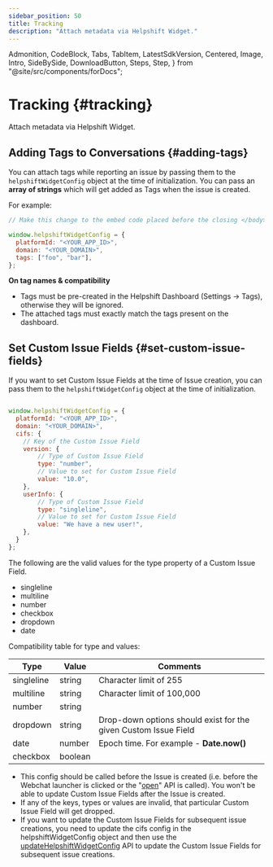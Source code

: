 ```yaml
---
sidebar_position: 50
title: Tracking
description: "Attach metadata via Helpshift Widget."
---
```


  Admonition,
  CodeBlock,
  Tabs,
  TabItem,
  LatestSdkVersion,
  Centered,
  Image,
  Intro,
  SideBySide,
  DownloadButton,
  Steps,
  Step,
} from "@site/src/components/forDocs";

# Tracking {#tracking}

<Intro>

Attach metadata via Helpshift Widget.

</Intro>

## Adding Tags to Conversations {#adding-tags}

You can attach tags while reporting an issue by passing them to the `helpshiftWidgetConfig` object at the time of initialization. You can pass an **array of strings** which will get added as Tags when the issue is created.

For example:

```javascript
// Make this change to the embed code placed before the closing </body> tag.

window.helpshiftWidgetConfig = {
  platformId: "<YOUR_APP_ID>",
  domain: "<YOUR_DOMAIN>",
  tags: ["foo", "bar"],
};
```

<Admonition type="info" title="Note">

**On tag names & compatibility**

- Tags must be pre-created in the Helpshift Dashboard (Settings → Tags), otherwise they will be ignored.
- The attached tags must exactly match the tags present on the dashboard.

</Admonition>

## Set Custom Issue Fields {#set-custom-issue-fields}

If you want to set Custom Issue Fields at the time of Issue creation, you can pass them to the `helpshiftWidgetConfig` object at the time of initialization.

```javascript

window.helpshiftWidgetConfig = {
  platformId: "<YOUR_APP_ID>",
  domain: "<YOUR_DOMAIN>",
  cifs: {
    // Key of the Custom Issue Field
    version: {
        // Type of Custom Issue Field
        type: "number",
        // Value to set for Custom Issue Field
        value: "10.0",
    },
    userInfo: {
        // Type of Custom Issue Field
        type: "singleline",
        // Value to set for Custom Issue Field
        value: "We have a new user!",
    },
  }
};
```

The following are the valid values for the type property of a Custom Issue Field.

- singleline
- multiline
- number
- checkbox
- dropdown
- date

Compatibility table for type and values:

| Type       | Value   | Comments                                                        |
| ---------- | ------- | --------------------------------------------------------------- |
| singleline | string  | Character limit of 255                                          |
| multiline  | string  | Character limit of 100,000                                      |
| number     | string  |                                                                 |
| dropdown   | string  | Drop-down options should exist for the given Custom Issue Field |
| date       | number  | Epoch time. For example - **Date.now()**                        |
| checkbox   | boolean |                                                                 |

<Admonition type="info" title="Note">

- This config should be called before the Issue is created (i.e. before the Webchat launcher is clicked or the "[open](/web-chat/api#open-widget)" API is called). You won't be able to update Custom Issue Fields after the Issue is created.
- If any of the keys, types or values are invalid, that particular Custom Issue Field will get dropped.
- If you want to update the Custom Issue Fields for subsequent issue creations, you need to update the cifs config in the helpshiftWidgetConfig object and then use the [updateHelpshiftWidgetConfig](https://developers.helpshift.com/helpshift-widget/api/#update-helpshift-widget-config) API to update the Custom Issue Fields for subsequent issue creations.

</Admonition>